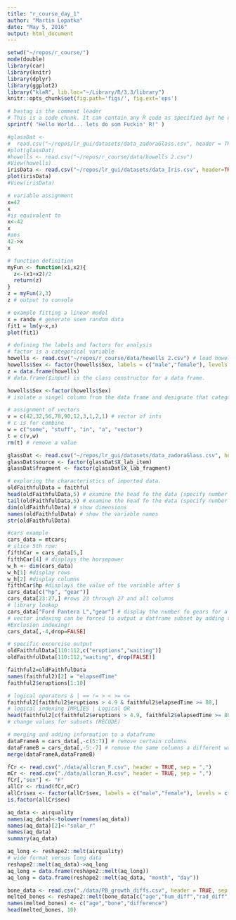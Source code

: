 ```yaml
---
title: "r_course_day_1"
author: "Martin Lopatka"
date: "May 5, 2016"
output: html_document
---
```


```r
setwd("~/repos/r_course/")
mode(double)
library(car)
library(knitr)
library(dplyr)
library(ggplot2)
library("klaR", lib.loc="~/Library/R/3.3/library")
knitr::opts_chunk$set(fig.path='figs/', fig.ext='eps')
```

```r
# hastag is the comment leader
# This is a code chunk. It can contain any R code as specified byt he options inside {} above
sprintf( "Hello World... lets do som Fuckin' R!" )
```

```r
#glassDat <-
#  read.csv("~/repos/lr_gui/datasets/data_zadoraGlass.csv", header = TRUE, sep = ",")
#plot(glassDat)
#howells <- read.csv("~/repos/r_course/data/howells 2.csv")
#View(howells)
irisData <- read.csv("~/repos/lr_gui/datasets/data_Iris.csv", header=TRUE, sep = ",")
plot(irisData)
#View(irisData)
```

```r
# variable assignment
x=42
x
#is equivalent to 
x<-42
x
#ans
42->x
x
```

```r
# function definition
myFun <- function(x1,x2){
  z<-(x1+x2)/2
  return(z)
}
z = myFun(2,3)
z # output to console
```

```r
# example fitting a linear model
x = randu # generate soem random data 
fit1 = lm(y~x,x)
plot(fit1)
```

```r
# defining the labels and factors for analysis
# factor is a categorical variable
howells <- read.csv("~/repos/r_course/data/howells 2.csv") # load howells
howells$Sex <- factor(howells$Sex, labels = c("male","female"), levels = c("M", "F"))
z = data.frame(howells)
# data.frame($input) is the class constructor for a data frame.

howells$Sex <-factor(howells$Sex)
# isolate a singel column from the data frame and designate that categorical variable is now a FACTOR
```

```r
# assignment of vectors
v = c(42,32,56,78,90,12,3,1,2,1) # vector of ints
# c is for combine
w = c("some", "stuff", "in", "a", "vector")
t = c(v,w)
rm(t) # remove a value
```

```r
glassDat <- read.csv("~/repos/lr_gui/datasets/data_zadoraGlass.csv", header = TRUE, sep = ",")
glassDat$source <- factor(glassDat$X_lab_item)
glassDat$fragment <- factor(glassDat$X_lab_fragment)

```

```r
# exploring the characteristics of imported data.
oldFaithfulData = faithful
head(oldFaithfulData,5) # examine the head fo the data (specify number of elements)
tail(oldFaithfulData,5) # examine the head fo the data (specify number of elements)
dim(oldFaithfulData) # show dimensions
names(oldFaithfulData) # show the variable names
str(oldFaithfulData)
```

```r
#cars example
cars_data = mtcars;
# slice 5th row:
fifthCar = cars_data[5,]
fifthCar[4] # displays the horsepower
w_h <- dim(cars_data)
w_h[1] #display rows
w_h[2] #display columns
fifthCar$hp #displays the value of the variable after $
cars_data[c("hp", "gear")] 
cars_data[23:27,] #rows 23 through 27 and all columns
# library lookup
cars_data["Ford Pantera L","gear"] # display the number fo gears for a particular entry
# vector indexing can be forced to output a datframe subset by adding the option drop=FALSE
#Exclusion indexing!
cars_data[,-4,drop=FALSE]
```


```r
# specific excercise output
oldFaithfulData[110:112,c("eruptions","waiting")]
oldFaithfulData[110:112,"waiting", drop(FALSE)]
```

```r
faithful2=oldFaithfulData
names(faithful2)[2] = "elapsedTime"
faithful2$eruptions[1:10]
```

```r
# logical operators & | == != > < >= <=
faithful2[faithful2$eruptions > 4.9 & faithful2$elapsedTime >= 88,]
# logical indexing IMPLIES | Logical OR
head(faithful2[c(faithful2$eruptions > 4.9, faithful2$elapsedTime >= 88),],7)
# change values for subsets (RECODE)
```

```r
# merging and adding information to a dataframe
dataFrameA = cars_data[,-c(5:7)] # remove certain columns
dataFrameB = cars_data[,-5:-7] # remove the same columns a different way
merge(dataFrameA,dataFrameB)
```

```r
fCr <- read.csv("./data/allcran_F.csv", header = TRUE, sep = ",")
mCr <- read.csv("./data/allcran_M.csv", header = TRUE, sep = ",")
fCr[,"sex"] <- "F"
allCr <- rbind(fCr,mCr)
allCr$sex <- factor(allCr$sex, labels = c("male","female"), levels = c("M", "F"))
is.factor(allCr$sex)
```

```r
aq_data <- airquality
names(aq_data)<-tolower(names(aq_data))
names(aq_data)[2]<-"solar_r"
names(aq_data)
summary(aq_data)

aq_long <- reshape2::melt(airquality)
# wide format versus long data
reshape2::melt(aq_data)->aq_long
aq_long = data.frame(reshape2::melt(aq_long))
aq_long = data.frame(reshape2::melt(aq_data, "month", "day"))
```

```r
bone_data <- read.csv("./data/PB_growth_diffs.csv", header = TRUE, sep = ",")
melted_bones <- reshape2::melt(bone_data[c("age","hum_diff","rad_diff","tib_diff")])
names(melted_bones) <- c("age","bone","difference")
head(melted_bones, 10)
```